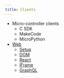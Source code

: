 ---
title: Clients
---

* Micro-controller clients
    * C SDK
    * MakeCode
    * MicroPython
* [Web](/clients/web)
    * [Setup](/clients/web/setup)
    * [DOM](/clients/web/dom)
    * [React](/clients/web/react)
    * [IFrame](/clients/web/iframe)
    * [GraphQL](/clients/web/graphql)